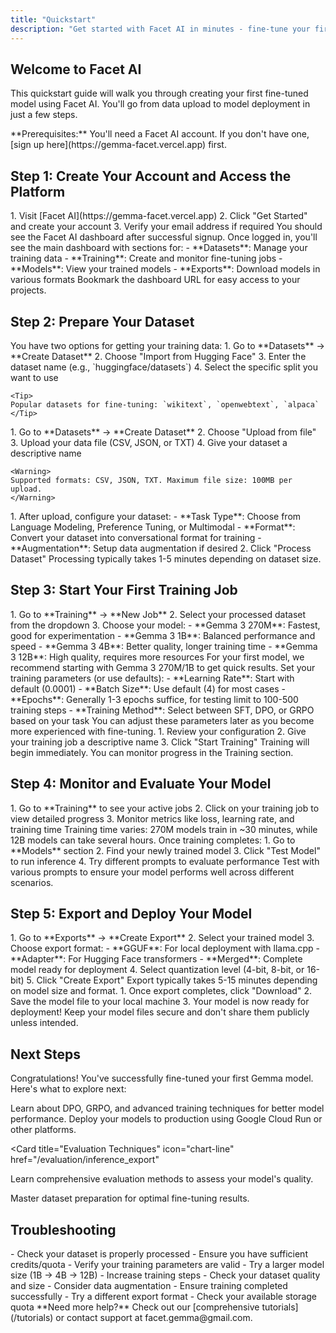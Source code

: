 ```yaml
---
title: "Quickstart"
description: "Get started with Facet AI in minutes - fine-tune your first Gemma model"
---
```


## Welcome to Facet AI

This quickstart guide will walk you through creating your first fine-tuned model using Facet AI. You'll go from data upload to model deployment in just a few steps.

<Note>
  **Prerequisites:** You'll need a Facet AI account. If you don't have one,
  [sign up here](https://gemma-facet.vercel.app) first.
</Note>

## Step 1: Create Your Account and Access the Platform

<Steps>
<Step title="Sign up for Facet AI">
  1. Visit [Facet AI](https://gemma-facet.vercel.app)
  2. Click "Get Started" and create your account
  3. Verify your email address if required

  <Check>
  You should see the Facet AI dashboard after successful signup.
  </Check>
</Step>

<Step title="Navigate to the Dashboard">
  Once logged in, you'll see the main dashboard with sections for:
  - **Datasets**: Manage your training data
  - **Training**: Create and monitor fine-tuning jobs
  - **Models**: View your trained models
  - **Exports**: Download models in various formats

  <Tip>
  Bookmark the dashboard URL for easy access to your projects.
  </Tip>
</Step>
</Steps>

## Step 2: Prepare Your Dataset

<Steps>
<Step title="Upload Your Data">
  You have two options for getting your training data:

  <Tab title="Connect Hugging Face">
    1. Go to **Datasets** → **Create Dataset**
    2. Choose "Import from Hugging Face"
    3. Enter the dataset name (e.g., `huggingface/datasets`)
    4. Select the specific split you want to use

    <Tip>
    Popular datasets for fine-tuning: `wikitext`, `openwebtext`, `alpaca`
    </Tip>

  </Tab>

  <Tabs>
  <Tab title="Upload Custom Data">
    1. Go to **Datasets** → **Create Dataset**
    2. Choose "Upload from file"
    3. Upload your data file (CSV, JSON, or TXT)
    4. Give your dataset a descriptive name

    <Warning>
    Supported formats: CSV, JSON, TXT. Maximum file size: 100MB per upload.
    </Warning>

  </Tab>

  </Tabs>
</Step>

<Step title="Configure Dataset Processing">
  1. After upload, configure your dataset:
     - **Task Type**: Choose from Language Modeling, Preference Tuning, or Multimodal
     - **Format**: Convert your dataset into conversational format for training
     - **Augmentation**: Setup data augmentation if desired
  2. Click "Process Dataset"

  <Check>
  Processing typically takes 1-5 minutes depending on dataset size.
  </Check>
</Step>
</Steps>

## Step 3: Start Your First Training Job

<Steps>
<Step title="Create Training Configuration">
  1. Go to **Training** → **New Job**
  2. Select your processed dataset from the dropdown
  3. Choose your model:
     - **Gemma 3 270M**: Fastest, good for experimentation
     - **Gemma 3 1B**: Balanced performance and speed
     - **Gemma 3 4B**: Better quality, longer training time
     - **Gemma 3 12B**: High quality, requires more resources

  <Info>
  For your first model, we recommend starting with Gemma 3 270M/1B to get quick results.
  </Info>
</Step>

<Step title="Configure Training Parameters">
  Set your training parameters (or use defaults):
  - **Learning Rate**: Start with default (0.0001)
  - **Batch Size**: Use default (4) for most cases
  - **Epochs**: Generally 1-3 epochs suffice, for testing limit to 100-500 training steps
  - **Training Method**: Select between SFT, DPO, or GRPO based on your task

  <Tip>
  You can adjust these parameters later as you become more experienced with fine-tuning.
  </Tip>
</Step>

<Step title="Launch Training">
  1. Review your configuration
  2. Give your training job a descriptive name
  3. Click "Start Training"

  <Check>
  Training will begin immediately. You can monitor progress in the Training section.
  </Check>
</Step>
</Steps>

## Step 4: Monitor and Evaluate Your Model

<Steps>
<Step title="Track Training Progress">
  1. Go to **Training** to see your active jobs
  2. Click on your training job to view detailed progress
  3. Monitor metrics like loss, learning rate, and training time

  <Note>
  Training time varies: 270M models train in ~30 minutes, while 12B models can take several hours.
  </Note>
</Step>

<Step title="Test Your Model">
  Once training completes:
  1. Go to **Models** section
  2. Find your newly trained model
  3. Click "Test Model" to run inference
  4. Try different prompts to evaluate performance

  <Tip>
  Test with various prompts to ensure your model performs well across different scenarios.
  </Tip>
</Step>
</Steps>

## Step 5: Export and Deploy Your Model

<Steps>
<Step title="Export Your Model">
  1. Go to **Exports** → **Create Export**
  2. Select your trained model
  3. Choose export format:
     - **GGUF**: For local deployment with llama.cpp
     - **Adapter**: For Hugging Face transformers
     - **Merged**: Complete model ready for deployment
  4. Select quantization level (4-bit, 8-bit, or 16-bit)
  5. Click "Create Export"

  <Check>
  Export typically takes 5-15 minutes depending on model size and format.
  </Check>
</Step>

<Step title="Download Your Model">
  1. Once export completes, click "Download"
  2. Save the model file to your local machine
  3. Your model is now ready for deployment!

  <Warning>
  Keep your model files secure and don't share them publicly unless intended.
  </Warning>
</Step>
</Steps>

## Next Steps

Congratulations! You've successfully fine-tuned your first Gemma model. Here's what to explore next:

<CardGroup cols={2}>
<Card title="Advanced Training" icon="cogs" href="/fine-tuning/training">
  Learn about DPO, GRPO, and advanced training techniques for better model performance.
</Card>

<Card title="Model Deployment" icon="rocket" href="/deployment/deployment">
  Deploy your models to production using Google Cloud Run or other platforms.
</Card>

<Card
  title="Evaluation Techniques"
  icon="chart-line"
  href="/evaluation/inference_export"
>
  Learn comprehensive evaluation methods to assess your model's quality.
</Card>

<Card title="Dataset Best Practices" icon="database" href="/dataset/datasets">
  Master dataset preparation for optimal fine-tuning results.
</Card>
</CardGroup>

## Troubleshooting

<AccordionGroup>
<Accordion title="Training fails to start">
  - Check your dataset is properly processed
  - Ensure you have sufficient credits/quota
  - Verify your training parameters are valid
</Accordion>

<Accordion title="Poor model performance">
  - Try a larger model size (1B → 4B → 12B) - Increase training steps - Check
  your dataset quality and size - Consider data augmentation
</Accordion>

<Accordion title="Export issues">
  - Ensure training completed successfully
  - Try a different export format
  - Check your available storage quota
</Accordion>
</AccordionGroup>

<Note>
  **Need more help?** Check out our [comprehensive tutorials](/tutorials) or
  contact support at facet.gemma@gmail.com.
</Note>
